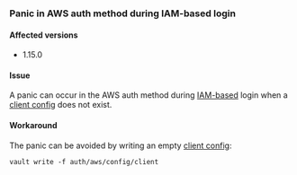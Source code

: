 ### Panic in AWS auth method during IAM-based login

#### Affected versions

- 1.15.0

#### Issue

A panic can occur in the AWS auth method during [IAM-based](https://developer.hashicorp.com/vault/docs/auth/aws#iam-auth-method)
login when a [client config](/vault/api-docs/auth/aws#configure-client) does not exist.

#### Workaround

The panic can be avoided by writing an empty [client config](/vault/api-docs/auth/aws#configure-client):

```shell-session
vault write -f auth/aws/config/client
```
